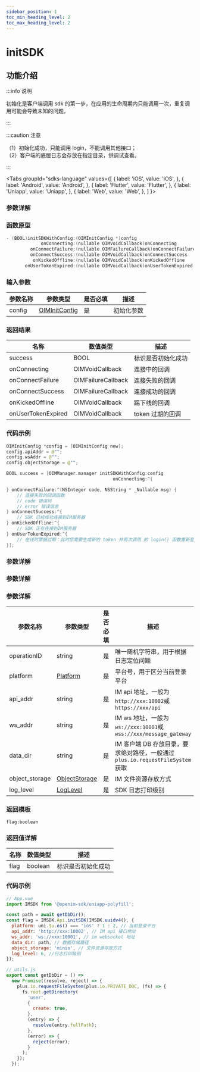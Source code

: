 ```yaml
---
sidebar_position: 1
toc_min_heading_level: 2
toc_max_heading_level: 2
---
```


# initSDK

## 功能介绍

:::info 说明

初始化是客户端调用 sdk 的第一步，在应用的生命周期内只能调用一次，重复调用可能会导致未知的问题。

:::

:::caution 注意

（1）初始化成功，只能调用 login，不能调用其他接口；  
（2）客户端的底层日志会存放在指定目录，供调试查看。

:::

<Tabs
groupId="sdks-language"
values={[
{ label: 'iOS', value: 'iOS', },
{ label: 'Android', value: 'Android', },
{ label: 'Flutter', value: 'Flutter', },
{ label: 'Uniapp', value: 'Uniapp', },
{ label: 'Web', value: 'Web', },
]
}>

<TabItem value="Flutter">

### 参数详解

</TabItem>

<TabItem value="iOS">

### 函数原型

```swift showLineNumbers
- (BOOL)initSDKWithConfig:(OIMInitConfig *)config
             onConnecting:(nullable OIMVoidCallback)onConnecting
         onConnectFailure:(nullable OIMFailureCallback)onConnectFailure
         onConnectSuccess:(nullable OIMVoidCallback)onConnectSuccess
          onKickedOffline:(nullable OIMVoidCallback)onKickedOffline
       onUserTokenExpired:(nullable OIMVoidCallback)onUserTokenExpired;
```

### 输入参数

| 参数名称 | 参数类型                                             | 是否必填 | 描述       |
| -------- | ---------------------------------------------------- | -------- | ---------- |
| config   | [OIMInitConfig](docs/sdks/Class/Init/Config.mdx) | 是       | 初始化参数 |

### 返回结果

| 名称               | 数值类型           | 描述               |
| ------------------ | ------------------ | ------------------ |
| success            | BOOL               | 标识是否初始化成功 |
| onConnecting       | OIMVoidCallback    | 连接中的回调       |
| onConnectFailure   | OIMFailureCallback | 连接失败的回调     |
| onConnectSuccess   | OIMFailureCallback | 连接成功的回调     |
| onKickedOffline    | OIMVoidCallback    | 踢下线的回调       |
| onUserTokenExpired | OIMVoidCallback    | token 过期的回调   |

### 代码示例

```swift showLineNumbers
OIMInitConfig *config = [OIMInitConfig new];
config.apiAddr = @"";
config.wsAddr = @"";
config.objectStorage = @"";

BOOL success = [OIMManager.manager initSDKWithConfig:config
                                        onConnecting:^{

} onConnectFailure:^(NSInteger code, NSString * _Nullable msg) {
    // 连接失败的回调函数
    // code 错误码
    // error 错误信息
} onConnectSuccess:^{
    // SDK 已经成功连接到IM服务器
} onKickedOffline:^{
    // SDK 正在连接到IM服务器
} onUserTokenExpired:^{
    // 在线时票据过期：此时您需要生成新的 token 并再次调用 的 login() 函数重新登录。
}];

```

</TabItem>

<TabItem value="Android">

### 参数详解

</TabItem>

<TabItem value="Web">

### 参数详解

</TabItem>

<TabItem value="Uniapp">

### 参数详解

| 参数名称       | 参数类型                                   | 是否必填 | 描述                                                                         |
| -------------- | ------------------------------------------ | -------- | ---------------------------------------------------------------------------- |
| operationID    | string                                     | 是       | 唯一随机字符串，用于根据日志定位问题                                         |
| platform       | [Platform](/sdks/enum/Initialization)      | 是       | 平台号，用于区分当前登录平台                                                 |
| api_addr       | string                                     | 是       | IM api 地址，一般为`http://xxx:10002`或`https://xxx/api`                     |
| ws_addr        | string                                     | 是       | IM ws 地址，一般为`ws://xxx:10001`或`wss://xxx/message_gateway`              |
| data_dir       | string                                     | 是       | IM 客户端 DB 存放目录，要求绝对路径，一般通过`plus.io.requestFileSystem`获取 |
| object_storage | [ObjectStorage](/sdks/enum/Initialization) | 是       | IM 文件资源存放方式                                                          |
| log_level      | [LogLevel](/sdks/enum/Initialization)      | 是       | SDK 日志打印级别                                                             |

### 返回模板

```
flag:boolean
```

### 返回值详解

| 名称 | 数值类型 | 描述               |
| ---- | -------- | ------------------ |
| flag | boolean  | 标识是否初始化成功 |

### 代码示例

```js showLineNumbers
// App.vue
import IMSDK from '@openim-sdk/uniapp-polyfill';

const path = await getDbDir();
const flag = IMSDK.Api.initSDK(IMSDK.uuidv4(), {
  platform: uni.$u.os() === 'ios' ? 1 : 2, // 当前登录平台
  api_addr: 'http://xxx:10002', // IM api 接口地址
  ws_addr: 'ws://xxx:10001', // im websocket 地址
  data_dir: path, // 数据存储路径
  object_storage: 'minio', // 文件资源存放方式
  log_level: 6, //日志打印级别
});

// utils.js
export const getDbDir = () =>
  new Promise((resolve, reject) => {
    plus.io.requestFileSystem(plus.io.PRIVATE_DOC, (fs) => {
      fs.root.getDirectory(
        'user',
        {
          create: true,
        },
        (entry) => {
          resolve(entry.fullPath);
        },
        (error) => {
          reject(error);
        }
      );
    });
  });
```

</TabItem>

</Tabs>
